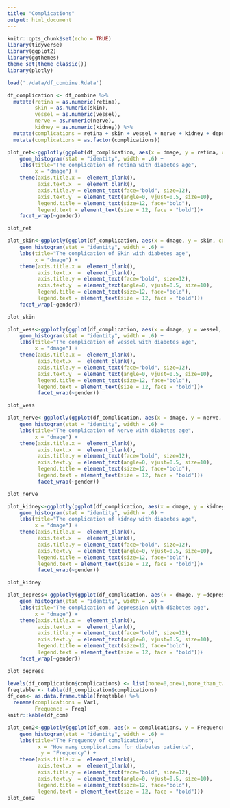 ```yaml
---
title: "Complications"
output: html_document
---
```


```r
knitr::opts_chunk$set(echo = TRUE)
library(tidyverse)
library(ggplot2)
library(ggthemes)
theme_set(theme_classic())
library(plotly)
```



```r
load('./data/df_combine.Rdata')

df_complication <- df_combine %>% 
  mutate(retina = as.numeric(retina),
         skin = as.numeric(skin),
         vessel = as.numeric(vessel),
         nerve = as.numeric(nerve),
         kidney = as.numeric(kidney)) %>% 
  mutate(complications = retina + skin + vessel + nerve + kidney + depression) %>%
  mutate(complications = as.factor(complications))

```


```r
plot_ret<-ggplotly(ggplot(df_complication, aes(x = dmage, y = retina, colour=dmage)) +
    geom_histogram(stat = "identity", width = .6) +
    labs(title="The complication of retina with diabetes age",
         x = "dmage") +
    theme(axis.title.x =  element_blank(),
          axis.text.x  =  element_blank(), 
          axis.title.y = element_text(face="bold", size=12),
          axis.text.y  = element_text(angle=0, vjust=0.5, size=10),
          legend.title = element_text(size=12, face="bold"),
          legend.text = element_text(size = 12, face = "bold"))+
    facet_wrap(~gender))

plot_ret
```



```r

plot_skin<-ggplotly(ggplot(df_complication, aes(x = dmage, y = skin, colour=dmage)) +
    geom_histogram(stat = "identity", width = .6) +
    labs(title="The complication of Skin with diabetes age",
         x = "dmage") +
    theme(axis.title.x =  element_blank(),
          axis.text.x  =  element_blank(), 
          axis.title.y = element_text(face="bold", size=12),
          axis.text.y  = element_text(angle=0, vjust=0.5, size=10),
          legend.title = element_text(size=12, face="bold"),
          legend.text = element_text(size = 12, face = "bold"))+
    facet_wrap(~gender))

plot_skin


```


```r
plot_vess<-ggplotly(ggplot(df_complication, aes(x = dmage, y = vessel, colour=dmage)) +
    geom_histogram(stat = "identity", width = .6) +
    labs(title="The complication of vessel with diabetes age",
         x = "dmage") +
    theme(axis.title.x =  element_blank(),
          axis.text.x  =  element_blank(), 
          axis.title.y = element_text(face="bold", size=12),
          axis.text.y  = element_text(angle=0, vjust=0.5, size=10),
          legend.title = element_text(size=12, face="bold"),
          legend.text = element_text(size = 12, face = "bold"))+
          facet_wrap(~gender))

plot_vess
```


```r
plot_nerve<-ggplotly(ggplot(df_complication, aes(x = dmage, y = nerve, colour=dmage)) +
    geom_histogram(stat = "identity", width = .6) +
    labs(title="The complication of Nerve with diabetes age",
         x = "dmage") +
    theme(axis.title.x =  element_blank(),
          axis.text.x  =  element_blank(), 
          axis.title.y = element_text(face="bold", size=12),
          axis.text.y  = element_text(angle=0, vjust=0.5, size=10),
          legend.title = element_text(size=12, face="bold"),
          legend.text = element_text(size = 12, face = "bold"))+
          facet_wrap(~gender))

plot_nerve
```


```r

plot_kidney<-ggplotly(ggplot(df_complication, aes(x = dmage, y = kidney, colour=dmage)) +
    geom_histogram(stat = "identity", width = .6) +
    labs(title="The complication of kidney with diabetes age",
         x = "dmage") +
    theme(axis.title.x =  element_blank(),
          axis.text.x  =  element_blank(), 
          axis.title.y = element_text(face="bold", size=12),
          axis.text.y  = element_text(angle=0, vjust=0.5, size=10),
          legend.title = element_text(size=12, face="bold"),
          legend.text = element_text(size = 12, face = "bold"))+
          facet_wrap(~gender))

plot_kidney
```


```r
plot_depress<-ggplotly(ggplot(df_complication, aes(x = dmage, y =depression, colour=dmage)) +
    geom_histogram(stat = "identity", width = .6) +
    labs(title="The complication of Depression with diabetes age",
         x = "dmage") +
    theme(axis.title.x =  element_blank(),
          axis.text.x  =  element_blank(), 
          axis.title.y = element_text(face="bold", size=12),
          axis.text.y  = element_text(angle=0, vjust=0.5, size=10),
          legend.title = element_text(size=12, face="bold"),
          legend.text = element_text(size = 12, face = "bold"))+
    facet_wrap(~gender))

plot_depress
```




```r
levels(df_complication$complications) <- list(none=0,one=1,more_than_two=c(2:6))
freqtable <- table(df_complication$complications)
df_com<- as.data.frame.table(freqtable) %>% 
  rename(complications = Var1,
         Frequence = Freq)
knitr::kable(df_com)

plot_com2<-ggplotly(ggplot(df_com, aes(x = complications, y = Frequence, fill=complications)) +
    geom_histogram(stat = "identity", width = .6) +
    labs(title="The Frequency of complications",
          x = "How many complications for diabetes patients",
           y = "Frequency") +
    theme(axis.title.x =  element_blank(),
          axis.text.x  =  element_blank(), 
          axis.title.y = element_text(face="bold", size=12),
          axis.text.y  = element_text(angle=0, vjust=0.5, size=10),
          legend.title = element_text(size=12, face="bold"),
          legend.text = element_text(size = 12, face = "bold")))
plot_com2


```


